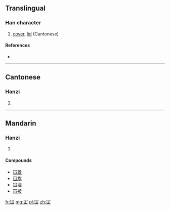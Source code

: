 ==Translingual==

===Han character===
{{Han char|rn=14|rad=冖|as=03|sn=5|four=|canj=月山 (BU), X月山 (XBU)|ids=⿱[[冖]][[山]]}}

# [[cover]], [[lid]] (Cantonese)

====References====
* {{Han ref|kx=0130.161|hdz=10303.020|uh=519A|ud=20890}}

----

==Cantonese==

===Hanzi===
{{yue-hanzi|jyut=|y=ham6, kam2}}

# {{defn|lang=yue|sort=冖03}}

----

==Mandarin==

===Hanzi===
{{cmn-hanzi|pin=[[kǎn]] ([[kan3]])|wg=k'an<sup>3</sup>}}

# {{defn|lang=cmn|sort=冖03}}

====Compounds====
* [[冚蓋]]
* [[冚旗]]
* [[冚埋]]
* [[冚被]]

[[fr:冚]]
[[mg:冚]]
[[pl:冚]]
[[zh:冚]]